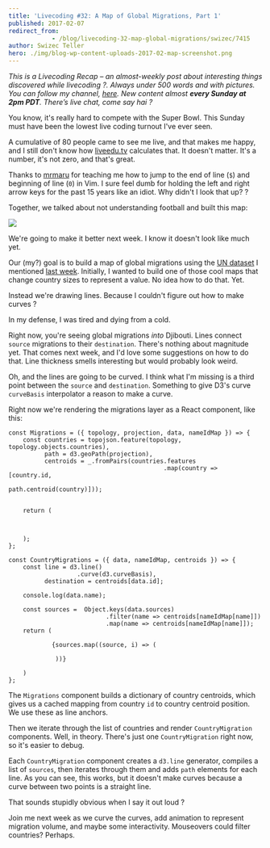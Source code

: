 ```yaml
---
title: 'Livecoding #32: A Map of Global Migrations, Part 1'
published: 2017-02-07
redirect_from: 
            - /blog/livecoding-32-map-global-migrations/swizec/7415
author: Swizec Teller
hero: ./img/blog-wp-content-uploads-2017-02-map-screenshot.png
---
```

_This is a Livecoding Recap – an almost-weekly post about interesting things discovered while livecoding ?. Always under 500 words and with pictures. You can follow my channel, [here](https://liveedu.tv/swizec). New content almost **every Sunday at 2pm PDT**. There’s live chat, come say hai ?_





You know, it's really hard to compete with the Super Bowl. This Sunday must have been the lowest live coding turnout I've ever seen.



A cumulative of 80 people came to see me live, and that makes me happy, and I still don't know how [liveedu.tv](https://www.liveedu.tv/swizec/) calculates that. It doesn't matter. It's a number, it's not zero, and that's great.



Thanks to [mrmaru](https://www.liveedu.tv/mrmaru/) for teaching me how to jump to the end of line (`$`) and beginning of line (`0`) in Vim. I sure feel dumb for holding the left and right arrow keys for the past 15 years like an idiot. Why didn't I look that up? ?



Together, we talked about not understanding football and built this map:



![](./img/blog-wp-content-uploads-2017-02-map-screenshot.png)



We're going to make it better next week. I know it doesn't look like much yet.



Our (my?) goal is to build a map of global migrations using the [UN dataset](https://github.com/curran/data/blob/gh-pages/un/migration/README.md) I mentioned [last week](https://swizec.com/blog/livecoding-31-datasets-hard/swizec/7403). Initially, I wanted to build one of those cool maps that change country sizes to represent a value. No idea how to do that. Yet.



Instead we're drawing lines. Because I couldn't figure out how to make curves ?



In my defense, I was tired and dying from a cold.



Right now, you're seeing global migrations _into_ Djibouti. Lines connect `source` migrations to their `destination`. There's nothing about magnitude yet. That comes next week, and I'd love some suggestions on how to do that. Line thickness smells interesting but would probably look weird.



Oh, and the lines are going to be curved. I think what I'm missing is a third point between the `source` and `destination`. Something to give D3's curve `curveBasis` interpolator a reason to make a curve.



Right now we're rendering the migrations layer as a React component, like this:



```
const Migrations = ({ topology, projection, data, nameIdMap }) => {
    const countries = topojson.feature(topology, topology.objects.countries),
          path = d3.geoPath(projection),
          centroids = _.fromPairs(countries.features
                                           .map(country => [country.id,
                                                            path.centroid(country)]));


    return (
        
            
        
    );
};

const CountryMigrations = ({ data, nameIdMap, centroids }) => {
    const line = d3.line()
                   .curve(d3.curveBasis),
          destination = centroids[data.id];

    console.log(data.name);

    const sources =  Object.keys(data.sources)
                           .filter(name => centroids[nameIdMap[name]])
                           .map(name => centroids[nameIdMap[name]]);
    return (
        
            {sources.map((source, i) => (
                
             ))}
        
    )
};
```



The `Migrations` component builds a dictionary of country centroids, which gives us a cached mapping from country `id` to country centroid position. We use these as line anchors.



Then we iterate through the list of countries and render `CountryMigration` components. Well, in theory. There's just one `CountryMigration` right now, so it's easier to debug.



Each `CountryMigration` component creates a `d3.line` generator, compiles a list of `sources`, then iterates through them and adds `path` elements for each line. As you can see, this works, but it doesn't make curves because a curve between two points is a straight line.



That sounds stupidly obvious when I say it out loud ?



Join me next week as we curve the curves, add animation to represent migration volume, and maybe some interactivity. Mouseovers could filter countries? Perhaps.